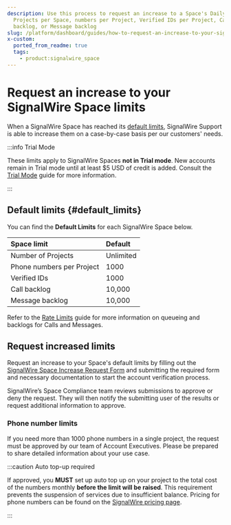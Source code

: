 ```yaml
---
description: Use this process to request an increase to a Space's Daily Top-up,
  Projects per Space, numbers per Project, Verified IDs per Project, Call
  backlog, or Message backlog
slug: /platform/dashboard/guides/how-to-request-an-increase-to-your-signalwire-space-limits
x-custom:
  ported_from_readme: true
  tags:
    - product:signalwire_space
---
```


# Request an increase to your SignalWire Space limits

When a SignalWire Space has reached its [default limits](#default_limits), 
SignalWire Support is able to increase them on a case-by-case basis per our customers' needs.

:::info Trial Mode

These limits apply to SignalWire Spaces **not in Trial mode**. 
New accounts remain in Trial mode until at least $5 USD of credit is added. 
Consult the [Trial Mode](/platform/dashboard/guides/trial-mode) guide for more information.

:::

## Default limits {#default_limits}

You can find the **Default Limits** for each SignalWire Space below.

| Space limit               | Default   |
| :------------------------ | :-------- |
| Number of Projects        | Unlimited |
| Phone numbers per Project | 1000      |
| Verified IDs              | 1000      |
| Call backlog              | 10,000    |
| Message backlog           | 10,000    |

Refer to the [Rate Limits](/platform/basics/general/signalwire-rate-limits)
guide for more information on queueing and backlogs for Calls and Messages.

## Request increased limits

Request an increase to your Space's default limits by filling out the
[SignalWire Space Increase Request Form](https://support.signalwire.com/hc/en-us/requests/new?ticket_form_id=30642768121499)
and submitting the required form and necessary documentation to start the account verification process. 

SignalWire’s Space Compliance team reviews submissions to approve or deny the request. 
They will then notify the submitting user of the results or request additional information to approve.

### Phone number limits

If you need more than 1000 phone numbers in a single project, the request must be approved by our team of Account Executives.
Please be prepared to share detailed information about your use case.

:::caution Auto top-up required

If approved, you **MUST** set up auto top up on your project to the total cost of the numbers monthly **before the limit will be raised**.
This requirement prevents the suspension of services due to insufficient balance.
Pricing for phone numbers can be found on the [SignalWire pricing page](https://signalwire.com/pricing/messaging).

:::
